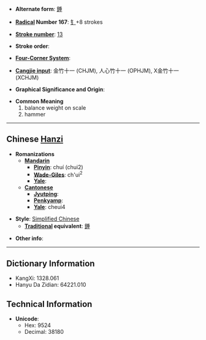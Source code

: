 * '''Alternate form''': [[錘]]

* '''[[Wiktionary:Chinese radical index| Radical]] Number 167''': [[Wiktionary:Chinese radical index 钅|钅]]+8 strokes

* '''[[Wiktionary:Chinese total strokes index|Stroke number]]''': [[Wiktionary:Chinese total strokes index 13|13]]

* '''Stroke order''': 

* '''[[Wiktionary:Chinese four corner index|Four-Corner System]]''': 

* '''[[Wiktionary:Chinese Cangjie index|Cangjie input]]''': 金竹十一 (CHJM), 人心竹十一 (OPHJM), X金竹十一 (XCHJM)

* '''Graphical Significance and Origin''': 

* '''Common Meaning'''
*#balance weight on scale
*# hammer


----

== Chinese [[Hanzi]] ==

* '''Romanizations'''
** '''[[Mandarin]]'''
*** '''[[Pinyin]]''': chuí (chui2)
*** '''[[Wade-Giles]]''': ch'ui<sup>2</sup>
*** '''[[Yale]]''': 
** '''[[Cantonese]]'''
*** '''[[Jyutping]]''':
*** '''[[Penkyamp]]''': 
*** '''[[Yale]]''': cheui4

* '''Style''': [[Simplified Chinese]] 
** '''[[Traditional Chinese|Traditional]] equivalent''': [[錘]]

* '''Other info''': 

----

== Dictionary Information ==

* KangXi: 1328.061
* Hanyu Da Zidian: 64221.010

== Technical Information ==

* '''Unicode''':
** Hex: 9524
** Decimal: 38180